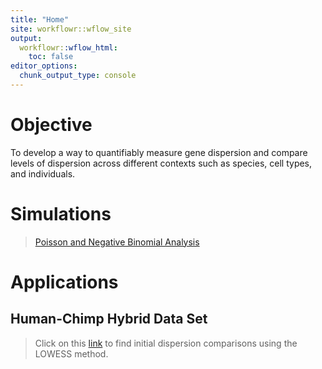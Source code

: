 ```yaml
---
title: "Home"
site: workflowr::wflow_site
output:
  workflowr::wflow_html:
    toc: false
editor_options:
  chunk_output_type: console
---
```


# Objective
To develop a way to quantifiably measure gene dispersion and compare levels of dispersion across different contexts such as species, cell types, and individuals. 

# Simulations

> [Poisson and Negative Binomial Analysis](simulation_null_analysis.html)

# Applications

## Human-Chimp Hybrid Data Set

> Click on this [link](differential_dispersion_hybrid_line_cpm_analysis.html) to find initial dispersion comparisons using the LOWESS method.
